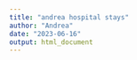 ```yaml
---
title: "andrea hospital stays"
author: "Andrea"
date: "2023-06-16"
output: html_document
---
```


```r












```